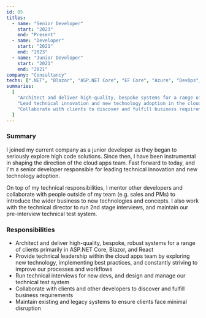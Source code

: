 ```yaml
---
id: 05
titles:
  - name: "Senior Developer"
    start: "2023"
    end: "Present"
  - name: "Developer"
    start: "2021"
    end: "2023"
  - name: "Junior Developer"
    start: "2021"
    end: "2021"
company: "Consultancy"
techs: [".NET", "Blazor", "ASP.NET Core", "EF Core", "Azure", "DevOps", "SQL Server", "React"]
summaries:
  [
    "Architect and deliver high-quality, bespoke systems for a range of clients",
    "Lead technical innovation and new technology adoption in the cloud apps team",
    "Collaborate with clients to discover and fulfill business requirements",
  ]
---
```


### Summary

I joined my current company as a junior developer as they began to seriously explore high code solutions.
Since then, I have been instrumental in shaping the direction of the cloud apps team.
Fast forward to today, and I'm a senior developer responsible for
leading technical innovation and new technology adoption.

On top of my technical responsibilities, I mentor other developers and collaborate
with people outside of my team (e.g. sales and PMs) to introduce the wider business to new technologies and concepts.
I also work with the technical director to run 2nd stage interviews,
and maintain our pre-interview technical test system.

### Responsibilities

- Architect and deliver high-quality, bespoke, robust systems for
  a range of clients primarily in ASP.NET Core, Blazor, and React
- Provide technical leadership within the cloud apps team by exploring new technology,
  implementing best practices, and constantly striving to improve our processes and workflows
- Run technical interviews for new devs, and design and manage our technical test system
- Collaborate with clients and other developers to discover and fulfill business requirements
- Maintain existing and legacy systems to ensure clients face minimal disruption
